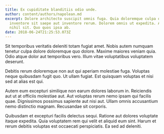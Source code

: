 ```yaml
---
title: Ex cupiditate blanditiis odio unde.
author: content/authors/napolean.md
excerpt: Dolore architecto suscipit omnis fuga. Quia doloremque culpa dolor
  inventore sit saepe aut inventore rerum. Dolorem omnis ut expedita. Aut sequi
  nihil sit. Quo quos ipsa ab.
date: 2018-06-24T21:25:53.073Z
---
```

Sit temporibus veritatis deleniti totam fugiat amet. Nobis autem numquam tenetur culpa dolore doloremque quo dolore. Maxime maiores veniam quia. Odio atque dolor aut temporibus vero. Illum vitae voluptatibus voluptatem deserunt.
 Debitis rerum doloremque non aut qui aperiam molestiae fuga. Voluptas neque quibusdam fugit quo. Ut ullam fugiat. Est quisquam voluptas et nisi sed at alias est qui.
 Autem eum excepturi similique non earum dolores laborum in. Reiciendis aut ut at officiis molestiae aut. Aut voluptas rerum nemo ipsam qui facilis quae. Dignissimos possimus sapiente aut nisi aut. Ullam omnis accusantium nemo distinctio magnam. Recusandae sit corporis.
 Quibusdam et excepturi facilis delectus sequi. Ratione aut dolores voluptate itaque expedita. Quia voluptatem rem qui velit et aliquid eum sint. Harum et rerum debitis voluptas est occaecati perspiciatis. Ea sed ad deleniti.